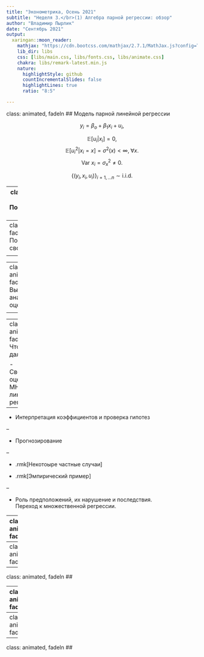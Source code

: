 ```yaml
---
title: "Эконометрика, Осень 2021"
subtitle: "Неделя 3.</br>(1) Алгебра парной регрессии: обзор"
author: "Владимир Пырлик"
date: "Сентябрь 2021"
output:
  xaringan::moon_reader:
    mathjax: "https://cdn.bootcss.com/mathjax/2.7.1/MathJax.js?config=TeX-MML-AM_HTMLorMML"
    lib_dir: libs
    css: [libs/main.css, libs/fonts.css, libs/animate.css]
    chakra: libs/remark-latest.min.js
    nature:
      highlightStyle: github
      countIncrementalSlides: false
      highlightLines: true
      ratio: "8:5"

---
```

class: animated, fadeIn
## Модель парной линейной регрессии

$$y_i=\beta_o+\beta_1x_i+u_i,$$

$$\mathbb{E}[u_i|x_i]=0,$$
$$\mathbb{E}[u_i^2|x_i=x]=\sigma^2(x)<\infty,\;\forall x.$$
$$\text{Var}\:x_i=\sigma_x^2\neq0.$$

$$\{(y_i,x_i,u_i)\}_{i=1,...n}\sim\text{i.i.d.}$$

---
class: animated, fadeIn
## Популяционные свойства

\begin{equation}
  \beta_o+\beta_1x = \arg\min_{g(x)}\mathbb{E}[(y_i-g(x))^2|x_i=x]
\end{equation}

---
class: animated, fadeIn
## Популяционные свойства

\begin{equation}
  (\beta_o,\;\beta_1)' = \arg\min_{\color{red}{(b_o,b_1)'}}\mathbb{E}[(y_i-\color{red}{(b_o+b_1x)})^2|x_i=x]
\end{equation}

--

\begin{align}
  \beta_o &= \mathbb{E}y_i-\frac{\text{Cov}(y_i,x_i)}{\text{Var}\:x_i}\cdot\mathbb{E}x_i\\
  \beta_1 &= \frac{\text{Cov}(y_i,x_i)}{\text{Var}\:x_i}
\end{align}

---
class: animated, fadeIn
## Выборочные аналоги и оценки МНК

\begin{equation}
  (\hat\beta_o,\;\hat\beta_1)' = \arg\min_{\color{red}{(b_o,b_1)'}}\frac{1}{n}\sum_{i=1}^n(y_i-\color{red}{(b_o+b_1x_i)})^2
\end{equation}

--

\begin{align}
  \hat\beta_o &= \frac{1}{n}\sum_{i=1}^ny_i -\hat\beta_1\cdot\frac{1}{n}\sum_{i=1}^n x_i\\
  \hat\beta_1 &= \frac{\frac{1}{n}\sum_{i=1}^n\left(y_i-\frac{1}{n}\sum_{i=1}^ny_i\right)\left(x_i-\frac{1}{n}\sum_{i=1}^nx_i\right)}{\frac{1}{n}\sum_{i=1}^n\left(x_i-\frac{1}{n}\sum_{i=1}^nx_i\right)^2}
\end{align}

---
class: animated, fadeIn
## Что дальше?

 - Свойства оценок МНК линейной регерссии 
 
--

 - Интерпретация коэффициентов и проверка гипотез
 
--

 - Прогнозирование
 
--

 - .rmk[Некотоыре частные случаи]
 
 - .rmk[Эмпирический пример]

--
 
 - Роль предположений, их нарушение и последствия.</br>Переход к множественной регрессии.

---
class: animated, fadeIn
## 

---
class: animated, fadeIn
## 

---
class: animated, fadeIn
## 

---
class: animated, fadeIn
## 

---
class: animated, fadeIn
## 

---
class: animated, fadeIn
## 


